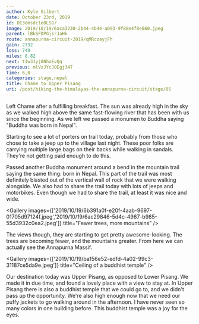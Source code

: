 ```yaml
---
author: Kyle Gilbert
date: October 23rd, 2019
id: DI3emsdc1eOLSGr
image: 2019/10/19/6aca3230-2b44-4b44-a093-9f88e4f8e660.jpeg
parent: lBkSFDPGjsrJaHk
route: annapurna-circuit-2019/qMRczayjFh
gain: 2732
loss: 749
miles: 8.82
next: tIw3Jyj0NhoEvQq
previous: mlVzJYcJ0Egj34T
time: 6,0
categories: stage,nepal
title: Chame to Upper Pisang
uri: /post/hiking-the-himalayas-the-annapurna-circuit/stage/05
---
```


<Stats />

<Route />

Left Chame after a fulfilling breakfast. The sun was already high in the sky as
we walked high above the same fast-flowing river that has been with us since the
beginning. As we left we passed a monumen to Buddha saying "Buddha was born in
Nepal".

Starting to see a lot of porters on trail today, probably from those who chose
to take a jeep up to the village last night. These poor folks are carrying
multiple large bags on their backs while walking in sandals. They're not getting
paid enough to do this.

Passed another Buddha monument around a bend in the mountain trail saying the
same thing: born in Nepal. This part of the trail was most definitely blasted
out of the vertical wall of rock that we were walking alongside. We also had to
share the trail today with lots of jeeps and motorbikes. Even though we had to
share the trail, at least it was nice and wide.

<Gallery images={['2019/10/19/6b391a0f-e20f-4aab-9697-01705d97124f.jpeg','2019/10/19/6ac29846-5d4c-4967-b985-55d3932c0ea2.jpeg']} title="Fewer trees, more mountains" />

The views though, they are starting to get pretty awesome-looking. The trees are
becoming fewer, and the mountains greater. From here we can actually see the
Annapurna Massif.

<Gallery images={['2019/10/19/ba156e52-edfd-4a02-99c3-31187ce5da9e.jpeg']} title="Ceiling of a buddhist temple" />

Our destination today was Upper Pisang, as opposed to Lower Pisang. We made it
in due time, and found a lovely place with a view to stay at. In Upper Pisang
there is also a buddhist temple that we could go to, and we didn't pass up
the opportunity. We're also high enough now that we need our puffy jackets to
go walking around in the afternoon. I have never seen so many colors in one
building before. This buddhist temple was a joy for the eyes.

